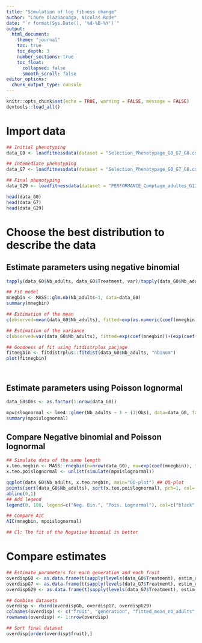 ```yaml
---
title: "Simulation of log fitness change"
author: "Laure Olazuacuaga, Nicolas Rode"
date: "`r format(Sys.Date(), '%d-%B-%Y')`"
output: 
  html_document:
    theme: "journal"
    toc: true
    toc_depth: 3
    number_sections: true
    toc_float:
      collapsed: false
      smooth_scroll: false
editor_options: 
  chunk_output_type: console
---
```


```r
knitr::opts_chunk$set(echo = TRUE, warning = FALSE, message = FALSE)
devtools::load_all()
```

# Import data
```r

## Initial phenotyping
data_G0 <- loadfitnessdata(dataset = "Selection_Phenotypage_G0_G7_G8.csv", generation = "G1")

## Intemediate phenotyping
data_G7 <- loadfitnessdata(dataset = "Selection_Phenotypage_G0_G7_G8.csv", generation = "G7")

## Final phenotyping
data_G29 <- loadfitnessdata(dataset = "PERFORMANCE_Comptage_adultes_G13G14G15G16G17G18G19G20G21G22G23G24G25G26G27G28G29.csv", generation = "29")

head(data_G0)
head(data_G7)
head(data_G29)

```

# Choose the best distribution to describe the data
## Estimate parameters using negative binomial
```r

tapply(data_G0$Nb_adults, data_G0$Treatment, var)/tapply(data_G0$Nb_adults, data_G0$Treatment, mean)

## Fit model
mnegbin <- MASS::glm.nb(Nb_adults~1, data=data_G0)
summary(mnegbin)

## Estimation of the mean
c(observed=mean(data_G0$Nb_adults), fitted=exp(as.numeric(coef(mnegbin))))

## Estimation of the variance
c(observed=var(data_G0$Nb_adults), fitted=exp(coef(mnegbin))+(exp(coef(mnegbin))^2)/mnegbin$theta)

## Goodness of fit using fitdistrplus pacjage
fitnegbin <- fitdistrplus::fitdist(data_G0$Nb_adults, "nbinom")
plot(fitnegbin)




```

## Estimate parameters using Poisson lognormal
```r
data_G0$Obs <- as.factor(1:nrow(data_G0))

mpoislognormal <- lme4::glmer(Nb_adults ~ 1 + (1|Obs), data=data_G0, family="poisson")
summary(mpoislognormal)
```

## Compare Negative binomial and Poisson lognormal
```r

## Simulate data of the same length
x.teo.negbin <- MASS::rnegbin(n=nrow(data_G0), mu=exp(coef(mnegbin)), theta=mnegbin$theta)
x.teo.poislognormal <- unlist(simulate(mpoislognormal))

qqplot(data_G0$Nb_adults, x.teo.negbin, main="QQ-plot") ## QQ-plot
points(sort(data_G0$Nb_adults), sort(x.teo.poislognormal), pch=1, col='red')
abline(0,1)
## Add legend
legend(0, 100, legend=c("Neg. Bin.", "Pois. Lognormal"), col=c("black", "red"), pch=1, bty="n")

## Compare AIC
AIC(mnegbin, mpoislognormal)

## Cl: The fit of the Negative binomial is better


```


# Compare estimates
```r

## Estimate parameters for each generation and each fruit
overdispG0 <- as.data.frame(t(sapply(levels(data_G0$Treatment), estim_overdisp, data=data_G0, generation="G0")))
overdispG7 <- as.data.frame(t(sapply(levels(data_G7$Treatment), estim_overdisp, data=data_G7[data_G7$SA==1,], generation="G7")))
overdispG29 <- as.data.frame(t(sapply(levels(data_G7$Treatment), estim_overdisp, data=data_G29[data_G29$SA==1,], generation="G29")))

## Combine datasets
overdisp <- rbind(overdispG0, overdispG7, overdispG29)
colnames(overdisp) <- c("fruit", "generation", "fitted_mean_nb_adults", "fitted_theta", "fitted_var_nb_adults", "obsoverdisp", "fittedoverdisp")
rownames(overdisp) <- 1:nrow(overdisp)

## Sort final dataset
overdisp[order(overdisp$fruit),]
```
